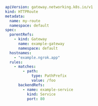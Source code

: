 ```yaml
apiVersion: gateway.networking.k8s.io/v1
kind: HTTPRoute
metadata:
  name: my-route
  namespace: default
spec:
  parentRefs:
    - kind: Gateway
      name: example-gateway
      namespace: default
  hostnames:
    - "example.ngrok.app"
  rules:
    - matches:
        - path:
            type: PathPrefix
            value: /foo
      backendRefs:
        - name: example-service
          kind: Service
          port: 80
```
